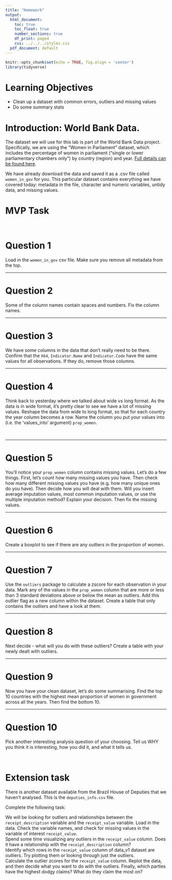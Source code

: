 ```yaml
---
title: "Homework"
output:
  html_document:
    toc: true
    toc_float: true
    number_sections: true
    df_print: paged
    css: ../../../styles.css
  pdf_document: default
---
```



```r
knitr::opts_chunk$set(echo = TRUE, fig.align = 'center')
library(tidyverse)
```



# Learning Objectives

* Clean up a dataset with common errors, outliers and missing values
* Do some summary stats

# Introduction: World Bank Data. 

The dataset we will use for this lab is part of the World Bank Data project. Specifically, we are using the "Women in Parliament" dataset, which includes the percentage of women in parliament (“single or lower parliamentary chambers only”) by country (region) and year. [Full details can be found here](https://data.worldbank.org/indicator/SG.GEN.PARL.ZS). 

We have already download the data and saved it as a .csv file called `women_in_gov` for you. This particular dataset contains everything we have covered today: metadata in the file, character and numeric variables, untidy data, and missing values. 


# MVP Task 

<br>

# Question 1 
Load in the `women_in_gov` csv file. Make sure you remove all metadata from the top. 

***

# Question 2
Some of the column names contain spaces and numbers. Fix the column names. 


***


# Question 3
We have some columns in the data that don't really need to  be there. Confirm that the `X64`, `Indicator.Name` and `Indicator.Code` have the same values for all observations. If they do, remove those columns. 


***


# Question 4
Think back to yesterday where we talked about wide vs long format. As the data is in wide format, it's pretty clear to see we have a lot of missing values. Reshape the data from wide to long format, so that for each country the year column becomes a row. Name the column you put your values into (i.e. the 'values_into' argument) `prop_women`. 


</details>
<br>

***

# Question 5
You'll notice your `prop_women` column contains missing values. Let's do a few things. First, let's count how many missing values you have. Then check how many different missing values you have (e.g. how many unique ones do you have). Then decide how you will deal with them. Will you insert average imputation values, most common imputation values, or use the multiple imputation method? Explain your decision. Then fix the missing values.   


***

# Question 6
Create a boxplot to see if there are any outliers in the proportion of women.


***

# Question 7
Use the `outliers` package to calculate a zscore for each observation in your data. Mark any of the values in the `prop_women` column that are more or less than 3 standard deviations above or below the mean as outliers. Add this outlier flag as a new column within the dataset. Create a table that only contains the outliers and have a look at them. 


***

# Question 8 
Next decide - what will you do with these outliers? Create a table with your newly dealt with outliers. 


***

# Question 9 
Now you have your clean dataset, let's do some summarising. Find the top 10 countries with the highest mean proportion of women in government across all the years. Then find the bottom 10.


***

# Question 10 

Pick another interesting analysis question of your choosing. Tell us WHY you think it is interesting, how you did it, and what it tells us.


<br>

# Extension task

There is another dataset available from the Brazil House of Deputies that we haven't analysed. This is the `deputies_info.csv` file. 

Complete the following task: 

We will be looking for outliers and relationships between the `receipt_description` variable and the `receipt_value` variable. 
Load in the data. Check the variable names, and check for missing values in the variable of interest `receipt_value`.  
Spend some time visualizing any outliers in the `receipt_value` column. Does it have a relationship with the `receipt_description` column?  
Identify which rows in the `receipt_value` column of data_v1 dataset are outliers. Try plotting them or looking through just the outliers.   
Calculate the outlier zcores for the `receipt_value` column. Replot the data, and then decide what you want to do with the outliers. 
Finally, which parties have the highest dodgy claims? What do they claim the most on?





